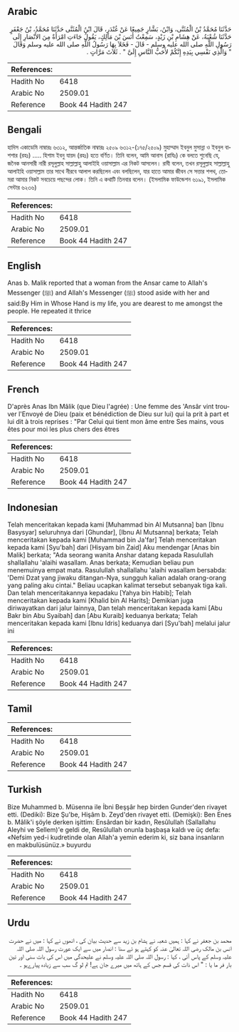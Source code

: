 ## Arabic


<div dir="rtl" lang="ar" style={{fontSize:'larger',backgroundColor:'#f8f9fa',padding:20}}>
حَدَّثَنَا مُحَمَّدُ بْنُ الْمُثَنَّى، وَابْنُ، بَشَّارٍ جَمِيعًا عَنْ غُنْدَرٍ، قَالَ ابْنُ الْمُثَنَّى حَدَّثَنَا مُحَمَّدُ، بْنُ جَعْفَرٍ حَدَّثَنَا شُعْبَةُ، عَنْ هِشَامِ بْنِ زَيْدٍ، سَمِعْتُ أَنَسَ بْنَ مَالِكٍ، يَقُولُ جَاءَتِ امْرَأَةٌ مِنَ الأَنْصَارِ إِلَى رَسُولِ اللَّهِ صلى الله عليه وسلم - قَالَ - فَخَلاَ بِهَا رَسُولُ اللَّهِ صلى الله عليه وسلم وَقَالَ ‏ "‏ وَالَّذِي نَفْسِي بِيَدِهِ إِنَّكُمْ لأَحَبُّ النَّاسِ إِلَىَّ ‏"‏ ‏.‏ ثَلاَثَ مَرَّاتٍ ‏.‏
</div>
<div style={{backgroundColor:'#f8f9fa',padding:20, marginBottom: 10}}><table> <thead> <tr> <th>References:</th> <th></th> </tr> </thead> <tbody><tr><td>Hadith No</td><td>6418</td></tr><tr><td>Arabic No</td><td>2509.01</td></tr><tr><td>Reference</td><td>Book 44 Hadith 247</td></tr></tbody></table></div>

## Bengali


<div dir="ltr" lang="bn" style={{fontSize:'larger',backgroundColor:'#f8f9fa',padding:20}}>
হাদিস একাডেমি নাম্বারঃ ৬৩১২, আন্তর্জাতিক নাম্বারঃ ২৫০৯ ৬৩১২-(১৭৫/২৫০৯) মুহাম্মাদ ইবনুল মুসান্না ও ইবনুল বাশশার (রহঃ) ..... হিশাম ইবনু যায়দ (রহঃ) হতে বর্ণিত। তিনি বলেন, আমি আনাস (রাযিঃ) কে বলতে শুনেছি যে, জনৈক আনসারী নারী রসূলুল্লাহ সাল্লাল্লাহু আলাইহি ওয়াসাল্লাম এর নিকট আসলেন। রাবী বলেন, তখন রসূলুল্লাহ সাল্লাল্লাহু আলাইহি ওয়াসাল্লাম তার সাথে নীরবে আলাপ করছিলেন এবং বলছিলেন, যার হাতে আমার জীবন সে সত্তার শপথ, তোমরা আমার নিকট সবচেয়ে পছন্দের লোক। তিনি এ কথাটি তিনবার বলেন। (ইসলামিক ফাউন্ডেশন ৬১৯১, ইসলামিক সেন্টার ৬২৩৬)
</div>
<div style={{backgroundColor:'#f8f9fa',padding:20, marginBottom: 10}}><table> <thead> <tr> <th>References:</th> <th></th> </tr> </thead> <tbody><tr><td>Hadith No</td><td>6418</td></tr><tr><td>Arabic No</td><td>2509.01</td></tr><tr><td>Reference</td><td>Book 44 Hadith 247</td></tr></tbody></table></div>

## English


<div dir="ltr" lang="en" style={{fontSize:'larger',backgroundColor:'#f8f9fa',padding:20}}>
Anas b. Malik reported that a woman from the Ansar came to Allah's Messenger (ﷺ) and Allah's Messenger (ﷺ) stood aside with her and said:By Him in Whose Hand is my life, you are dearest to me amongst the people. He repeated it thrice
</div>
<div style={{backgroundColor:'#f8f9fa',padding:20, marginBottom: 10}}><table> <thead> <tr> <th>References:</th> <th></th> </tr> </thead> <tbody><tr><td>Hadith No</td><td>6418</td></tr><tr><td>Arabic No</td><td>2509.01</td></tr><tr><td>Reference</td><td>Book 44 Hadith 247</td></tr></tbody></table></div>

## French


<div dir="ltr" lang="fr" style={{fontSize:'larger',backgroundColor:'#f8f9fa',padding:20}}>
D'après Anas Ibn Mâlik (que Dieu l'agrée) : Une femme des 'Ansâr vint trouver l'Envoyé de Dieu (paix et bénédiction de Dieu sur lui) qui la prit à part et lui dit à trois reprises : "Par Celui qui tient mon âme entre Ses mains, vous êtes pour moi les plus chers des êtres
</div>
<div style={{backgroundColor:'#f8f9fa',padding:20, marginBottom: 10}}><table> <thead> <tr> <th>References:</th> <th></th> </tr> </thead> <tbody><tr><td>Hadith No</td><td>6418</td></tr><tr><td>Arabic No</td><td>2509.01</td></tr><tr><td>Reference</td><td>Book 44 Hadith 247</td></tr></tbody></table></div>

## Indonesian


<div dir="ltr" lang="id" style={{fontSize:'larger',backgroundColor:'#f8f9fa',padding:20}}>
Telah menceritakan kepada kami [Muhammad bin Al Mutsanna] ban [Ibnu Basysyar] seluruhnya dari [Ghundar], [Ibnu Al Mutsanna] berkata; Telah menceritakan kepada kami [Muhammad bin Ja'far] Telah menceritakan kepada kami [Syu'bah] dari [Hisyam bin Zaid] Aku mendengar [Anas bin Malik] berkata; "Ada seorang wanita Anshar datang kepada Rasulullah shallallahu 'alaihi wasallam. Anas berkata; Kemudian beliau pun menemuinya empat mata. Rasulullah shallallahu 'alaihi wasallam bersabda: 'Demi Dzat yang jiwaku ditangan-Nya, sungguh kalian adalah orang-orang yang paling aku cintai." Beliau ucapkan kalimat tersebut sebanyak tiga kali. Dan telah menceritakannya kepadaku [Yahya bin Habib]; Telah menceritakan kepada kami [Khalid bin Al Harits]; Demikian juga diriwayatkan dari jalur lainnya, Dan telah menceritakan kepada kami [Abu Bakr bin Abu Syaibah] dan [Abu Kuraib] keduanya berkata; Telah menceritakan kepada kami [Ibnu Idris] keduanya dari [Syu'bah] melalui jalur ini
</div>
<div style={{backgroundColor:'#f8f9fa',padding:20, marginBottom: 10}}><table> <thead> <tr> <th>References:</th> <th></th> </tr> </thead> <tbody><tr><td>Hadith No</td><td>6418</td></tr><tr><td>Arabic No</td><td>2509.01</td></tr><tr><td>Reference</td><td>Book 44 Hadith 247</td></tr></tbody></table></div>

## Tamil


<div dir="ltr" lang="ta" style={{fontSize:'larger',backgroundColor:'#f8f9fa',padding:20}}>

</div>
<div style={{backgroundColor:'#f8f9fa',padding:20, marginBottom: 10}}><table> <thead> <tr> <th>References:</th> <th></th> </tr> </thead> <tbody><tr><td>Hadith No</td><td>6418</td></tr><tr><td>Arabic No</td><td>2509.01</td></tr><tr><td>Reference</td><td>Book 44 Hadith 247</td></tr></tbody></table></div>

## Turkish


<div dir="ltr" lang="tr" style={{fontSize:'larger',backgroundColor:'#f8f9fa',padding:20}}>
Bize Muhammed b. Müsenna ile İbni Beşşâr hep birden Gunder'den rivayet etti. (Dediki): Bize Şu'be, Hişâm b. Zeyd'den rivayet etti. (Demişki): Ben Enes b. Mâlik'i şöyle derken işittim: Ensârdan bir kadın, Resûlullah (Sallallahu Aleyhi ve Sellem)'e geldi de, Resûlullah onunla başbaşa kaldı ve üç defa: «Nefsim yed-i kudretinde olan Allah'a yemin ederim ki, siz bana insanların en makbulüsünüz.» buyurdu
</div>
<div style={{backgroundColor:'#f8f9fa',padding:20, marginBottom: 10}}><table> <thead> <tr> <th>References:</th> <th></th> </tr> </thead> <tbody><tr><td>Hadith No</td><td>6418</td></tr><tr><td>Arabic No</td><td>2509.01</td></tr><tr><td>Reference</td><td>Book 44 Hadith 247</td></tr></tbody></table></div>

## Urdu


<div dir="rtl" lang="ur" style={{fontSize:'larger',backgroundColor:'#f8f9fa',padding:20}}>
محمد بن جعفر نے کہا : ہمیں شعبہ نے ہشام بن زید سے حدیث بیان کی ، انھوں نے کہا : میں نے حضرت انس بن مالک رضی اللہ تعالیٰ عنہ کو کہتے ہو ئے سنا : انصار میں سے ایک عورت رسول اللہ صلی اللہ علیہ وسلم کے پاس آئی ، کہا : رسول اللہ صلی اللہ علیہ وسلم نے علیحدگی میں اس کی بات سنی اور تین بار فر ما یا : " اس ذات کی قسم جس کے ہاتھ میں میرے جان ہے! تم لو گ سب سے زیادہ پیارےہو ۔
</div>
<div style={{backgroundColor:'#f8f9fa',padding:20, marginBottom: 10}}><table> <thead> <tr> <th>References:</th> <th></th> </tr> </thead> <tbody><tr><td>Hadith No</td><td>6418</td></tr><tr><td>Arabic No</td><td>2509.01</td></tr><tr><td>Reference</td><td>Book 44 Hadith 247</td></tr></tbody></table></div>